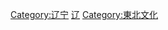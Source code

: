 {{Catnav|頁面分類|各種主題的頁面分類|依中国各省来作的分类|中国各省文化}}
{{catmore}}

[[Category:辽宁|Category:辽宁]]
[[Category:中国各省文化|辽]]
[[Category:東北文化|Category:東北文化]]